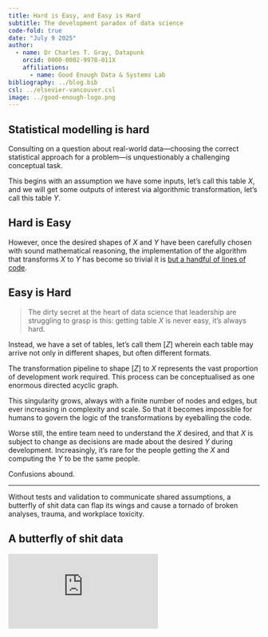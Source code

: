 ```yaml
---
title: Hard is Easy, and Easy is Hard
subtitle: The development paradox of data science   
code-fold: true
date: "July 9 2025"
author: 
  - name: Dr Charles T. Gray, Datapunk
    orcid: 0000-0002-9978-011X
    affiliations:
      - name: Good Enough Data & Systems Lab
bibliography: ../blog.bib
csl: ../elsevier-vancouver.csl
image: ../good-enough-logo.png
---
```


## Statistical modelling is hard

Consulting on a question about real-world data---choosing the correct statistical approach for a problem---is unquestionably a challenging conceptual task. 

This begins with an assumption we have some inputs, let's call this table $X$, and we will get some outputs of interest via algorithmic transformation, let's call this table $Y$.

## Hard is Easy

However, once the desired shapes of $X$ and $Y$ have been carefully chosen with sound mathematical reasoning, the implementation of the algorithm that transforms $X$ to $Y$ has become so trivial it is [but a handful of lines of code](https://scikit-learn.org/stable/getting_started.html). 

## Easy is Hard

> The dirty secret at the heart of data science that leadership are struggling to grasp is this: getting table $X$ is never easy, it's always hard. 

Instead, we have a set of tables, let's call them $[Z]$ wherein each table may arrive not only in different shapes, but often different formats. 

The transformation pipeline to shape $[Z]$ to $X$ represents the vast proportion of development work required. This process can be conceptualised as one enormous directed acyclic graph. 

This singularity grows, always with a finite number of nodes and edges, but ever increasing in complexity and scale. So that it becomes impossible for humans to govern the logic of the transformations by eyeballing the code.

Worse still, the entire team need to understand the $X$ desired, and that $X$ is subject to change as decisions are made about the desired $Y$ during development. Increasingly, it's rare for the people getting the $X$ and computing the $Y$ to be the same people. 

Confusions abound. 

---

Without tests and validation to communicate shared assumptions, a butterfly of shit data can flap its wings and cause a tornado of broken analyses, trauma, and workplace toxicity. 

## A butterfly of shit data 

<iframe src="https://www.youtube.com/embed/hAhCEL_rrRc?si=8Yyn6M2wVOquvrFZ&amp;controls=0" title="YouTube video player" frameborder="0" allow="accelerometer; autoplay; clipboard-write; encrypted-media; gyroscope; picture-in-picture; web-share" referrerpolicy="strict-origin-when-cross-origin" allowfullscreen></iframe>
